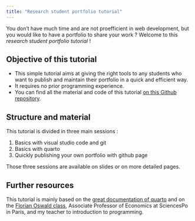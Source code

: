 ```yaml
---
title: "Research student portfolio tutorial"
---
```


You don't have much time and are not proefficient in web development, but you would like to have a portfolio to share your work ?
Welcome to this *research student portfolio tutorial* ! 

## Objective of this tutorial 

- This simple tutorial aims at giving the right tools to any students who want to publish and maintain their portfolio in a quick and efficient way.
- It requires no prior programming experience. 
- You can find all the material and code of this tutorial [on this Github repository](http://github.com/paulogcd/portfolio_tutorial).

## Structure and material

This tutorial is divided in three main sessions : 

1. Basics with visual studio code and git
2. Basics with quarto
3. Quickly publishing your own portfolio with github page 

Those three sessions are available on slides or on more detailed pages.

## Further resources

This tutorial is mainly based on the [great documentation of quarto](https://quarto.org) and on the [Florian Oswald class](https://floswald.github.io/ScPoProgramming/), Associate Professor of Economics at SciencesPo in Paris, and my teacher to introduction to programming.
